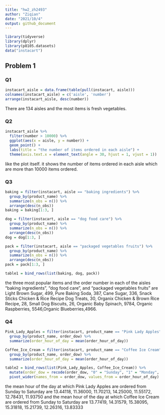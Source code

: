 ```yaml
---
title: "hw2_zh2493"
author: "Ziqian"
date: "2021/10/4"
output: github_document
---
```

```r
library(tidyverse)
library(dplyr)
library(p8105.datasets)
data("instacart")
```

## Problem 1

### Q1
```r
instacart_aisle = data.frame(table(pull(instacart, aisle)))
colnames(instacart_aisle) = c('aisle', 'number')
arrange(instacart_aisle, desc(number))
```

There are 134 aisles and the most items is fresh vegetables.

### Q2
```r
instacart_aisle %>% 
  filter(number > 10000) %>% 
  ggplot(aes(x = aisle, y = number)) +
  geom_point() +
  labs(title = "the number of items ordered in each aisle") +
  theme(axis.text.x = element_text(angle = 30, hjust = 1, vjust = 1))
```

like the plot itself. it shows the number of items ordered in each aisle which are more than 10000 items ordered.

### Q3
```r
baking = filter(instacart, aisle == "baking ingredients") %>% 
  group_by(product_name) %>% 
  summarize(n_obs = n()) %>% 
  arrange(desc(n_obs))
baking = baking[1:3, ]

dog = filter(instacart, aisle == "dog food care") %>% 
  group_by(product_name) %>% 
  summarize(n_obs = n()) %>% 
  arrange(desc(n_obs))
dog = dog[1:3, ]

pack = filter(instacart, aisle == "packaged vegetables fruits") %>% 
  group_by(product_name) %>% 
  summarize(n_obs = n()) %>% 
  arrange(desc(n_obs))
pack = pack[1:3, ]

table1 = bind_rows(list(baking, dog, pack))
```
 
the three most popular items and the order number in each of the aisles “baking ingredients”, “dog food care”, and “packaged vegetables fruits” are Light Brown Sugar, 499, Pure Baking Soda, 387, Cane Sugar, 336, Snack Sticks Chicken & Rice Recipe Dog Treats, 30, Organix Chicken & Brown Rice Recipe, 28, Small Dog Biscuits, 26, Organic Baby Spinach, 9784, Organic Raspberries, 5546,Organic Blueberries,4966.

### Q4
```r
Pink_Lady_Apples = filter(instacart, product_name == "Pink Lady Apples") %>% 
  group_by(product_name, order_dow) %>% 
  summarize(order_hour_of_day = mean(order_hour_of_day))

Coffee_Ice_Cream = filter(instacart, product_name == "Coffee Ice Cream") %>% 
  group_by(product_name, order_dow) %>% 
  summarize(order_hour_of_day = mean(order_hour_of_day))

table2 = bind_rows(list(Pink_Lady_Apples, Coffee_Ice_Cream)) %>% 
  mutate(order_dow = recode(order_dow, "0" = "Sunday", "1" = "Monday", "2"  = "Tuesday", "3" = "Wednesday", "4" = "Thursday", "5" = "Friday", "6" = "Saturday")) %>% 
  pivot_wider(names_from = order_dow, values_from = order_hour_of_day) 

``` 

the mean hour of the day at which Pink Lady Apples are ordered from Sunday to Saturday are 13.44118, 11.36000, 11.70213, 14.25000, 11.55172, 12.78431, 11.93750 and the mean hour of the day at which Coffee Ice Cream are ordered from Sunday to Saturday are 13.77419, 14.31579, 15.38095, 15.31818, 15.21739, 12.26316, 13.83333
